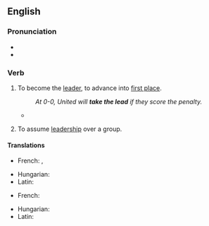 ==English==

===Pronunciation===
* {{IPA|en|/ˈtɛɪkθəˈliːd/}}
* {{audio|en|En-au-take the lead.ogg|Audio (AU)}}

===Verb===
{{head|en|verb}}

# {{lb|en|idiomatic}} To become the [[leader]], to advance into [[first place]].
#: ''At 0-0, United will '''take the lead''' if they score the penalty.''
#* {{quote-journal
|en
|date=December 29, 2010
|author=Sam Sheringham
|title=Liverpool 0 - 1 Wolverhampton
|work=BBC
|url=http://news.bbc.co.uk/sport1/hi/football/eng_prem/9308904.stm
|page=
|passage=It was an omen of things to come as in the 56th minute the visitors '''took the lead''' after a mix-up between Skrtel and Sotirios Kyrgiakos allowed Ebanks-Blake's through-ball to '''squeeze''' between them.}}
# {{lb|en|idiomatic}} To assume [[leadership]] over a group.

====Translations====
{{trans-top|to advance into first place}}
* French: {{t|fr|ouvrir la marche}}, {{t|fr|passer en tête}}
{{trans-mid}}
* Hungarian: {{t+|hu|vezet}}
* Latin: {{t+|la|praesum}}
{{trans-bottom}}

{{trans-top|to assume leadership over a group}}
* French: {{t|fr|prendre le commandement}}
{{trans-mid}}
* Hungarian: {{t|hu|elöl jár}}
* Latin: {{t+|la|praesum}}
{{trans-bottom}}